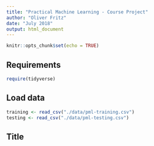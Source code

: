 ```yaml
---
title: "Practical Machine Learning - Course Project"
author: "Oliver Fritz"
date: "July 2018"
output: html_document
---
```


```r
knitr::opts_chunk$set(echo = TRUE)
```

## Requirements
```r
require(tidyverse)
```

## Load data
```r
training <- read_csv("./data/pml-training.csv")
testing <- read_csv("./data/pml-testing.csv")
```

## Title

